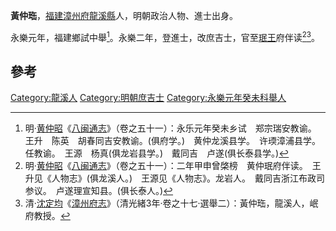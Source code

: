 '''黃仲珤'''，[[福建|福建]][[漳州府|漳州府]][[龍溪縣|龍溪縣]]人，明朝政治人物、進士出身。

永樂元年，福建鄉試中舉<ref>明·[[黄仲昭|黄仲昭]]《[[八闽通志|八闽通志]]》（卷之五十一）：永乐元年癸未乡试　郑宗瑞安教谕。　王升　陈英　胡春同吉安教谕。(俱府学。)　黄仲龙溪县学。　许瑌漳浦县学。任教谕。　王源　杨真(俱龙岩县学。)　戴同吉　卢遂(俱长泰县学。)</ref>。永樂二年，登進士，改庶吉士，官至[[珉王|珉王]]府伴读<ref>明·[[黄仲昭|黄仲昭]]《[[八闽通志|八闽通志]]》（卷之五十一）：二年甲申曾棨榜　黄仲珉府伴读。　王升见《人物志》(俱龙溪人。)　王源见《人物志》。龙岩人。　戴同吉浙江布政司参议。　卢遂理宣知县。(俱长泰人。)</ref><ref>清·[[沈定均|沈定均]]《[[漳州府志|漳州府志]]》（清光緒3年·卷之十七·選舉二）：黃仲珤，龍溪人，岷府教授。</ref>。

==參考==
{{reflist}}
{{明朝人物小作品}}
{{永樂二年甲申科殿試金榜}}
[[Category:龍溪人|Category:龍溪人]]
[[Category:明朝庶吉士|Category:明朝庶吉士]]
[[Category:永樂元年癸未科舉人|Category:永樂元年癸未科舉人]]